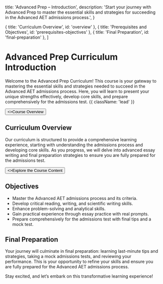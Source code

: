 
  title: 'Advanced Prep – Introduction',
  description:
    'Start your journey with Advanced Prep to master the essential skills and strategies for succeeding in the Advanced AET admissions process.',
}

  { title: 'Curriculum Overview', id: 'overview' },
  { title: 'Prerequisites and Objectives', id: 'prerequisites-objectives' },
  { title: 'Final Preparation', id: 'final-preparation' },
]

<HeroPattern />

# Advanced Prep Curriculum Introduction

Welcome to the Advanced Prep Curriculum! This course is your gateway to mastering the essential skills and strategies needed to succeed in the Advanced AET admissions process. Here, you will learn to present your unique strengths effectively, develop core skills, and prepare comprehensively for the admissions test. {{ className: 'lead' }}

<div className="not-prose mb-16 mt-6 flex gap-3">
  <Button href="/course-overview" arrow="right">
    <>Course Overview</>
  </Button>
</div>



## Curriculum Overview

Our curriculum is structured to provide a comprehensive learning experience, starting with understanding the admissions process and developing core skills. As you progress, we will delve into advanced essay writing and final preparation strategies to ensure you are fully prepared for the admissions test.

<div className="not-prose">
  <Button href="/course-overview" variant="text" arrow="right">
    <>Explore the Course Content</>
  </Button>
</div>

## Objectives

- Master the Advanced AET admissions process and its criteria.
- Develop critical reading, writing, and scientific writing skills.
- Enhance problem-solving and analytical skills.
- Gain practical experience through essay practice with real prompts.
- Prepare comprehensively for the admissions test with final tips and a mock test.

## Final Preparation

Your journey will culminate in final preparation: learning last-minute tips and strategies, taking a mock admissions tests, and reviewing your performance. This is your opportunity to refine your skills and ensure you are fully prepared for the Advanced AET admissions process.

Stay excited, and let’s embark on this transformative learning experience!
